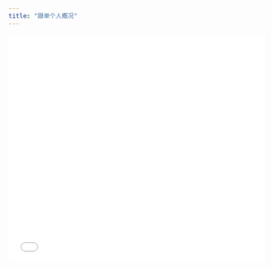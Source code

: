 ```yaml
---
title: "跟单个人概况"
---
```


<iframe src="//player.bilibili.com/player.html?isOutside=true&aid=115096684662185&bvid=BV1dNekzUEYE&cid=31964137384&p=1&autoplay=0"
        scrolling="no" border="0" frameborder="no" framespacing="0" allowfullscreen="true" width="100%" height="450px" />

<Steps>
    <Step title="选择交易员">
        首先确保你选择的是交易员的“概况”，地址栏中的**6D9B4445DE8C832B**为该交易员ID

        ![Okx8 Pn](/images/copyapes/okx8.png)
    </Step>
    <Step title="判断该交易员是否隐藏仓位">
        ![Okx9 Pn](/images/copyapes/okx9.png)

        如果可以看到当前仓位，说明交易员没有隐藏，可以进行跟单，否则无法跟单。
    </Step>
    <Step title="创建跟单任务">
        点击创建跟单，选择OKX交易所、个人交易，填写交易员ID

        ![Okx7 Pn](/images/copyapes/okx7.png)
    </Step>
</Steps>